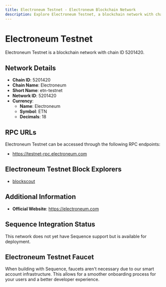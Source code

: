 ```yaml
--- 
title: Electroneum Testnet - Electroneum Blockchain Network
description: Explore Electroneum Testnet, a blockchain network with chain ID 5201420. Learn about its native currency, Electroneum, and how to interact with the network.
---
```


# Electroneum Testnet

Electroneum Testnet is a blockchain network with chain ID 5201420.

## Network Details

- **Chain ID**: 5201420
- **Chain Name**: Electroneum
- **Short Name**: etn-testnet
- **Network ID**: 5201420
- **Currency**: 
  - **Name**: Electroneum
  - **Symbol**: ETN
  - **Decimals**: 18

## RPC URLs

Electroneum Testnet can be accessed through the following RPC endpoints:

- https://testnet-rpc.electroneum.com

## Electroneum Testnet Block Explorers

- [blockscout](https://blockexplorer.thesecurityteam.rocks)

## Additional Information

- **Official Website**: https://electroneum.com

## Sequence Integration Status

This network does not yet have Sequence support but is available for deployment.

## Electroneum Testnet Faucet

When building with Sequence, faucets aren't necessary due to our smart account infrastructure. This allows for a smoother onboarding process for your users and a better developer experience.
